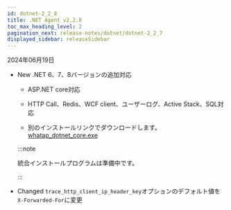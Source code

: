```yaml
---
id: dotnet-2_2_8
title: .NET Agent v2.2.8
toc_max_heading_level: 2
pagination_next: release-notes/dotnet/dotnet-2_2_7
displayed_sidebar: releaseSidebar
---
```


2024年06月19日

- <Status>New</Status> .NET 6、7、8バージョンの追加対応

  - ASP.NET core対応

  - HTTP Call、Redis、WCF client、ユーザーログ、Active Stack、SQL対応

  - 別のインストールリンクでダウンロードします。 [whatap_dotnet_core.exe](https://repo.whatap.io/windows/whatap_dotnet_core.exe)

  :::note

  統合インストールプログラムは準備中です。

  :::

- <Status>Changed</Status> `trace_http_client_ip_header_key`オプションのデフォルト値を`X-Forwarded-For`に変更
